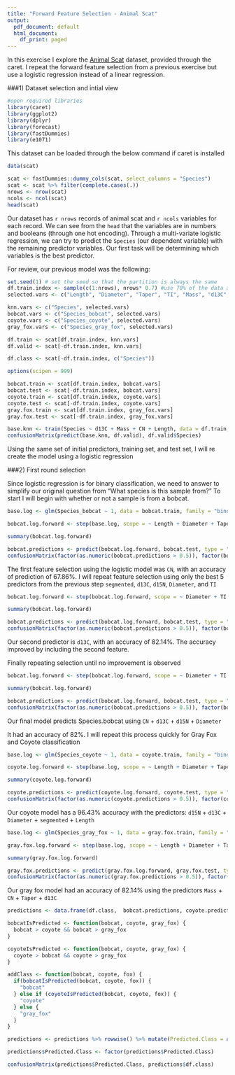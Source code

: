 ```yaml
---
title: "Forward Feature Selection - Animal Scat"
output:
  pdf_document: default
  html_document:
    df_print: paged
---
```


In this exercise I explore the [Animal Scat](https://topepo.github.io/caret/data-sets.html#animal-scat-data) dataset, provided through the caret. I repeat the forward feature selection from a previous exercise but use a logistic regression instead of a linear regression. 

###1) Dataset selection and intial view 
```r
#open required libraries
library(caret)
library(ggplot2)
library(dplyr)
library(forecast)
library(fastDummies)
library(e1071)
```

This dataset can be loaded through the below command if caret is installed

```r
data(scat)

scat <- fastDummies::dummy_cols(scat, select_columns = "Species")
scat <- scat %>% filter(complete.cases(.))
nrows <- nrow(scat)
ncols <- ncol(scat)
head(scat)
```
Our dataset has `r nrows` records of animal scat and `r ncols` variables for each record. We can see from the `head` that the variables are in numbers and booleans (through one hot encoding). Through a multi-variate logistic regression, we can try to predict the `Species` (our dependent variable) with the remaining predictor variables. Our first task will be determining which variables is the best predictor.

For review, our previous model was the following:

```r
set.seed(1) # set the seed so that the partition is always the same
df.train.index <- sample(c(1:nrows), nrows* 0.7) #use 70% of the data as a training set
selected.vars <- c("Length", "Diameter", "Taper", "TI", "Mass", "d13C", "d15N", "CN", "ropey", "segmented")

knn.vars <- c("Species", selected.vars)
bobcat.vars <- c("Species_bobcat", selected.vars)
coyote.vars <- c("Species_coyote", selected.vars)
gray_fox.vars <- c("Species_gray_fox", selected.vars)

df.train <- scat[df.train.index, knn.vars]
df.valid <- scat[-df.train.index, knn.vars]

df.class <- scat[-df.train.index, c("Species")]

options(scipen = 999)

bobcat.train <- scat[df.train.index, bobcat.vars]
bobcat.test <- scat[-df.train.index, bobcat.vars]
coyote.train <- scat[df.train.index, coyote.vars]
coyote.test <- scat[-df.train.index, coyote.vars]
gray.fox.train <- scat[df.train.index, gray_fox.vars]
gray.fox.test <- scat[-df.train.index, gray_fox.vars]
```


```r
base.knn <- train(Species ~ d13C + Mass + CN + Length, data = df.train, method = "knn")
confusionMatrix(predict(base.knn, df.valid), df.valid$Species)
```

Using the same set of initial predictors, training set, and test set, I will re create the model using a logistic regression

###2) First round selection

Since logistic regression is for binary classification, we need to answer to simplify our original question from "What species is this sample from?" To start I will begin with whether or not a sample is from a bobcat.


```r
base.log <- glm(Species_bobcat ~ 1, data = bobcat.train, family = "binomial")

bobcat.log.forward <- step(base.log, scope = ~ Length + Diameter + Taper + TI + Mass + d13C + d15N + CN + ropey + segmented, steps = 1, direction = "forward")

summary(bobcat.log.forward)

bobcat.predictions <- predict(bobcat.log.forward, bobcat.test, type = "response")
confusionMatrix(factor(as.numeric(bobcat.predictions > 0.5)), factor(bobcat.test$Species_bobcat))
```

The first feature selection using the logistic model was `CN`, with an accuracy of prediction of 67.86%. I will repeat feature selection using only the best 5 predictors from the previous step `segmented`, `d13C`, `d15N`, `Diameter`, and `TI` 

```r
bobcat.log.forward <- step(bobcat.log.forward, scope = ~ Diameter + TI + d13C + d15N + CN + segmented, steps = 1, direction = "forward")

summary(bobcat.log.forward)

bobcat.predictions <- predict(bobcat.log.forward, bobcat.test, type = "response")
confusionMatrix(factor(as.numeric(bobcat.predictions > 0.5)), factor(bobcat.test$Species_bobcat))
```

Our second predictor is `d13C`, with an accuracy of 82.14%. The accuracy improved by including the second feature.

Finally repeating selection until no improvement is observed

```r
bobcat.log.forward <- step(bobcat.log.forward, scope = ~ Diameter + TI + d13C + d15N + CN + segmented, direction = "forward")

summary(bobcat.log.forward)

bobcat.predictions <- predict(bobcat.log.forward, bobcat.test, type = "response")
confusionMatrix(factor(as.numeric(bobcat.predictions > 0.5)), factor(bobcat.test$Species_bobcat))
```

Our final model predicts Species.bobcat using `CN` + `d13C` + `d15N` + `Diameter`

It had an accuracy of 82%. I will repeat this process quickly for Gray Fox and Coyote classification

```r
base.log <- glm(Species_coyote ~ 1, data = coyote.train, family = "binomial")

coyote.log.forward <- step(base.log, scope = ~ Length + Diameter + Taper + TI + Mass + d13C + d15N + CN + ropey + segmented, direction = "forward")

summary(coyote.log.forward)

coyote.predictions <- predict(coyote.log.forward, coyote.test, type = "response")
confusionMatrix(factor(as.numeric(coyote.predictions > 0.5)), factor(coyote.test$Species_coyote))
```

Our coyote model has a 96.43% accuracy with the predictors: `d15N` + `d13C` + `Diameter` + `segmented` + `Length`

```r
base.log <- glm(Species_gray_fox ~ 1, data = gray.fox.train, family = "binomial")

gray.fox.log.forward <- step(base.log, scope = ~ Length + Diameter + Taper + TI + Mass + d13C + d15N + CN + ropey + segmented, direction = "forward")

summary(gray.fox.log.forward)

gray.fox.predictions <- predict(gray.fox.log.forward, gray.fox.test, type = "response")
confusionMatrix(factor(as.numeric(gray.fox.predictions > 0.5)), factor(gray.fox.test$Species_gray_fox))
```

Our gray fox model had an accuracy of 82.14% using the predictors `Mass` + `CN` + `Taper` + `d13C`

```r
predictions <- data.frame(df.class,  bobcat.predictions, coyote.predictions, gray.fox.predictions)

bobcatIsPredicted <- function(bobcat, coyote, gray_fox) {
  bobcat > coyote && bobcat > gray_fox
}

coyoteIsPredicted <- function(bobcat, coyote, gray_fox) {
  coyote > bobcat && coyote > gray_fox
}

addClass <- function(bobcat, coyote, fox) {
  if(bobcatIsPredicted(bobcat, coyote, fox)) {
    "bobcat"
  } else if (coyoteIsPredicted(bobcat, coyote, fox)) {
    "coyote"
  } else {
    "gray_fox"
  }
}

predictions <- predictions %>% rowwise() %>% mutate(Predicted.Class = addClass(bobcat.predictions, coyote.predictions, gray.fox.predictions))

predictions$Predicted.Class <- factor(predictions$Predicted.Class)

confusionMatrix(predictions$Predicted.Class, predictions$df.class)

```